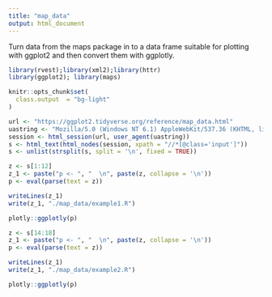 ```yaml
---
title: "map_data"
output: html_document
---
```


Turn data from the maps package in to a data frame suitable for plotting with ggplot2 and then convert them with ggplotly.

```r
library(rvest);library(xml2);library(httr)
library(ggplot2); library(maps)

knitr::opts_chunk$set(
  class.output  = "bg-light"
)
```

```r
url <- "https://ggplot2.tidyverse.org/reference/map_data.html"
uastring <- "Mozilla/5.0 (Windows NT 6.1) AppleWebKit/537.36 (KHTML, like Gecko) Chrome/88.0.4324.190 Safari/537.36"
session <- html_session(url, user_agent(uastring))
s <- html_text(html_nodes(session, xpath = "//*[@class='input']"))
s <- unlist(strsplit(s, split = '\n', fixed = TRUE))
```

```r
z <- s[1:12]
z_1 <- paste("p <- ", "  \n", paste(z, collapse = '\n'))
p <- eval(parse(text = z))
```

```r
writeLines(z_1)
write(z_1, "./map_data/example1.R")
```

```r
plotly::ggplotly(p)
```

```r
z <- s[14:18]
z_1 <- paste("p <- ", "  \n", paste(z, collapse = '\n'))
p <- eval(parse(text = z))
```

```r
writeLines(z_1)
write(z_1, "./map_data/example2.R")
```

```r
plotly::ggplotly(p)
```
